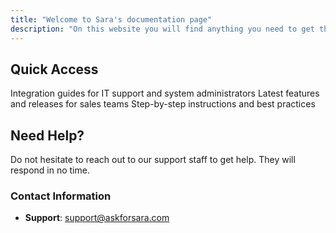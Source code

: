 ```yaml
---
title: "Welcome to Sara's documentation page"
description: "On this website you will find anything you need to get the most out of Sara"
---
```


## Quick Access

<CardGroup cols={3}>
  <Card
    title="Integrations"
    icon="plug"
    href="/integrations"
  >
    Integration guides for IT support and system administrators
  </Card>
  <Card
    title="Product Updates"
    icon="sparkles"
    href="/product-updates"
  >
    Latest features and releases for sales teams
  </Card>
  <Card
    title="How-to Guide"
    icon="book-open"
    href="/how-to-guide"
  >
    Step-by-step instructions and best practices
  </Card>
</CardGroup>


## Need Help?

<Warning>
Do not hesitate to reach out to our support staff to get help. They will respond in no time.
</Warning>

### Contact Information
- **Support**: support@askforsara.com

